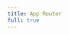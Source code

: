 ```yaml
---
title: App Router
full: true
---
```



<CodeSandbox
  title="App Router"
  src="https://codesandbox.io/s/github/amannn/next-intl/tree/main/examples/example-next-13?file=/src/app/[locale]/page.tsx"
/>
